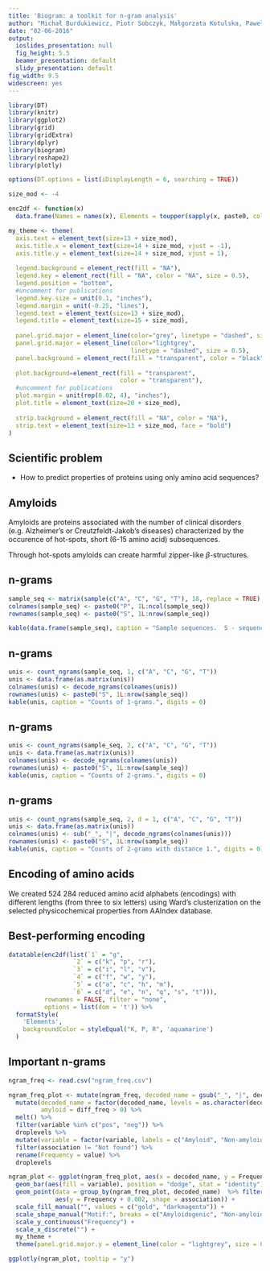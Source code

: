 ```yaml
---
title: 'Biogram: a toolkit for n-gram analysis'
author: "Michał Burdukiewicz, Piotr Sobczyk, Małgorzata Kotulska, Paweł Mackiewicz"
date: "02-06-2016"
output:
  ioslides_presentation: null
  fig_height: 5.5
  beamer_presentation: default
  slidy_presentation: default
fig_width: 9.5
widescreen: yes
---
```

  
```r
library(DT)
library(knitr)
library(ggplot2)
library(grid)
library(gridExtra)
library(dplyr)
library(biogram)
library(reshape2)
library(plotly)

options(DT.options = list(iDisplayLength = 6, searching = TRUE))

size_mod <- -4

enc2df <- function(x)
  data.frame(Names = names(x), Elements = toupper(sapply(x, paste0, collapse = ", ")))

my_theme <- theme(
  axis.text = element_text(size=13 + size_mod),
  axis.title.x = element_text(size=14 + size_mod, vjust = -1),
  axis.title.y = element_text(size=14 + size_mod, vjust = 1),
  
  legend.background = element_rect(fill = "NA"),
  legend.key = element_rect(fill = "NA", color = "NA", size = 0.5),
  legend.position = "bottom",
  #uncomment for publications
  legend.key.size = unit(0.1, "inches"),
  legend.margin = unit(-0.25, "lines"),
  legend.text = element_text(size=13 + size_mod), 
  legend.title = element_text(size=15 + size_mod),
  
  panel.grid.major = element_line(color="grey", linetype = "dashed", size = 0.5),
  panel.grid.major = element_line(color="lightgrey", 
                                  linetype = "dashed", size = 0.5),
  panel.background = element_rect(fill = "transparent", color = "black"),
  
  plot.background=element_rect(fill = "transparent",
                               color = "transparent"),
  #uncomment for publications
  plot.margin = unit(rep(0.02, 4), "inches"),
  plot.title = element_text(size=20 + size_mod),
  
  strip.background = element_rect(fill = "NA", color = "NA"),
  strip.text = element_text(size=13 + size_mod, face = "bold")
)
```

## Scientific problem

- How to predict properties of proteins using only amino acid sequences?  

## Amyloids

Amyloids are proteins associated with the number of clinical disorders (e.g. Alzheimer's or Creutzfeldt-Jakob's diseases) characterized by the occurence of hot-spots, short (6-15 amino acid) subsequences.  

Through hot-spots amyloids can create harmful zipper-like $\beta$-structures.

## n-grams

```r
sample_seq <- matrix(sample(c("A", "C", "G", "T"), 18, replace = TRUE), nrow = 3)
colnames(sample_seq) <- paste0("P", 1L:ncol(sample_seq))
rownames(sample_seq) <- paste0("S", 1L:nrow(sample_seq))

kable(data.frame(sample_seq), caption = "Sample sequences.  S - sequence, P - position.", digits = 0)
```

## n-grams

```r
unis <- count_ngrams(sample_seq, 1, c("A", "C", "G", "T"))
unis <- data.frame(as.matrix(unis))
colnames(unis) <- decode_ngrams(colnames(unis))
rownames(unis) <- paste0("S", 1L:nrow(sample_seq))
kable(unis, caption = "Counts of 1-grams.", digits = 0)
```

## n-grams

```r
unis <- count_ngrams(sample_seq, 2, c("A", "C", "G", "T"))
unis <- data.frame(as.matrix(unis))
colnames(unis) <- decode_ngrams(colnames(unis))
rownames(unis) <- paste0("S", 1L:nrow(sample_seq))
kable(unis, caption = "Counts of 2-grams.", digits = 0)
```

## n-grams

```r
unis <- count_ngrams(sample_seq, 2, d = 1, c("A", "C", "G", "T"))
unis <- data.frame(as.matrix(unis))
colnames(unis) <- sub("_", "|", decode_ngrams(colnames(unis)))
rownames(unis) <- paste0("S", 1L:nrow(sample_seq))
kable(unis, caption = "Counts of 2-grams with distance 1.", digits = 0)
```


## Encoding of amino acids

We created 524 284 reduced amino acid alphabets (encodings) with different lengths (from three to six letters) using Ward's clusterization on the selected physicochemical properties from AAIndex database.


## Best-performing encoding

```r
datatable(enc2df(list(`1` = "g", 
                  `2` = c("k", "p", "r"), 
                  `3` = c("i", "l", "v"), 
                  `4` = c("f", "w", "y"), 
                  `5` = c("a", "c", "h", "m"), 
                  `6` = c("d", "e", "n", "q", "s", "t"))), 
          rownames = FALSE, filter = "none", 
          options = list(dom = 't')) %>% 
  formatStyle(
    'Elements',
    backgroundColor = styleEqual("K, P, R", 'aquamarine')
  )
```

## Important n-grams

```r
ngram_freq <- read.csv("ngram_freq.csv")

ngram_freq_plot <- mutate(ngram_freq, decoded_name = gsub("_", "|", decoded_name)) %>%
  mutate(decoded_name = factor(decoded_name, levels = as.character(decoded_name)),
         amyloid = diff_freq > 0) %>%
  melt() %>%
  filter(variable %in% c("pos", "neg")) %>%
  droplevels %>%
  mutate(variable = factor(variable, labels = c("Amyloid", "Non-amyloid"))) %>% 
  filter(association != "Not found") %>% 
  rename(Frequency = value) %>% 
  droplevels

ngram_plot <- ggplot(ngram_freq_plot, aes(x = decoded_name, y = Frequency)) +
  geom_bar(aes(fill = variable), position = "dodge", stat = "identity") +
  geom_point(data = group_by(ngram_freq_plot, decoded_name)  %>% filter(Frequency == max(Frequency)),
             aes(y = Frequency + 0.002, shape = association)) +
  scale_fill_manual("", values = c("gold", "darkmagenta")) +
  scale_shape_manual("Motif:", breaks = c("Amyloidogenic", "Non-amyloidogenic"), values = c(16, 17, NA)) +
  scale_y_continuous("Frequency") +
  scale_x_discrete("") +
  my_theme +
  theme(panel.grid.major.y = element_line(color = "lightgrey", size = 0.5)) 

ggplotly(ngram_plot, tooltip = "y")
```
